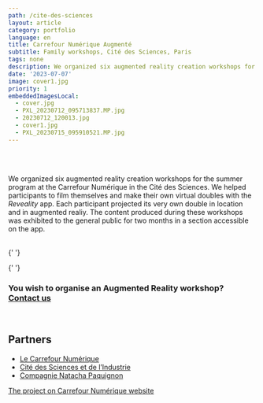 ```yaml
---
path: /cite-des-sciences
layout: article
category: portfolio
language: en
title: Carrefour Numérique Augmenté
subtitle: Family workshops, Cité des Sciences, Paris
tags: none
description: We organized six augmented reality creation workshops for the summer program at the Carrefour Numérique in the Cité des Sciences.
date: '2023-07-07'
image: cover1.jpg
priority: 1
embeddedImagesLocal:
  - cover.jpg
  - PXL_20230712_095713837.MP.jpg
  - 20230712_120013.jpg
  - cover1.jpg
  - PXL_20230715_095910521.MP.jpg
---
```


<ResponsiveIframe
  src="https://youtube.com/embed/3tFaSOTNpk8"
  width="1080"
  height="1080"
/>

<br />
<br />

We organized six augmented reality creation workshops for the summer program at the Carrefour Numérique in the Cité des Sciences. We helped participants to film themselves and make their own virtual doubles with the _Reveality_ app. Each participant projected its very own double in location and in augmented realiy.
The content produced during these workshops was exhibited to the general public for two months in a section accessible on the app.

<br />{' '}

<ImageGrid props={props.data.mdx.frontmatter.embeddedImagesLocal} />{' '}

### You wish to organise an Augmented Reality workshop? [Contact us](mailto:contact@reveality.io)

<br />

## Partners

- [Le Carrefour Numérique](https://www.cite-sciences.fr/fr/au-programme/lieux-ressources/carrefour-numerique2)
- [Cité des Sciences et de l’Industrie](https://www.cite-sciences.fr/)
- [Compagnie Natacha Paquignon](https://www.natachapaquignon.com/)

[The project on Carrefour Numérique website](https://www.cite-sciences.fr/fr/au-programme/lieux-ressources/carrefour-numerique2/evenements/parcours-en-realite-augmentee)
